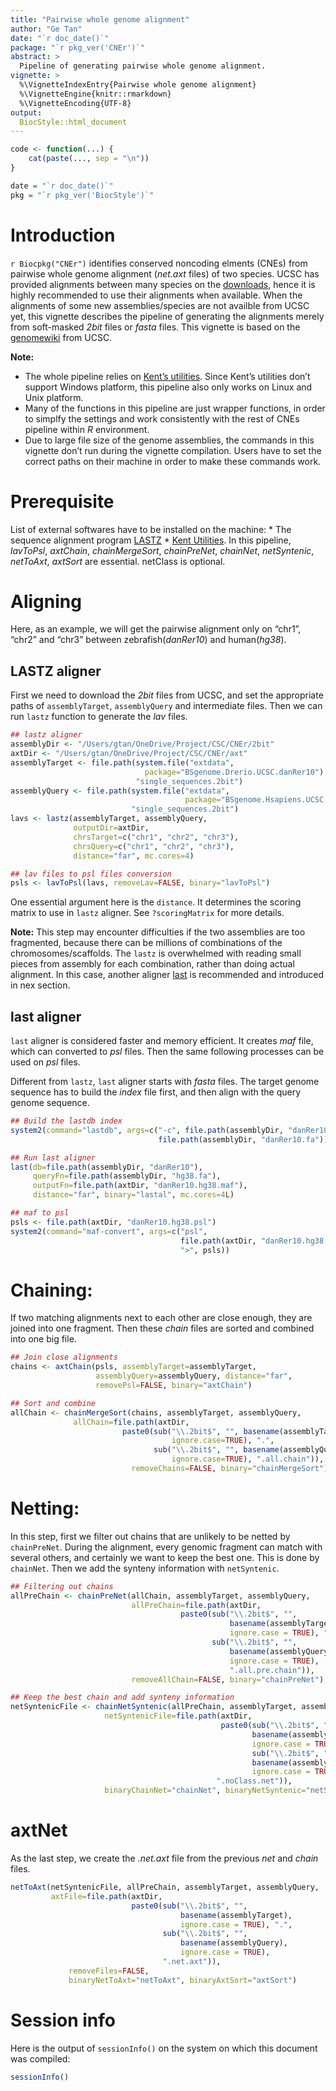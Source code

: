 ```yaml
---
title: "Pairwise whole genome alignment"
author: "Ge Tan"
date: "`r doc_date()`"
package: "`r pkg_ver('CNEr')`"
abstract: >
  Pipeline of generating pairwise whole genome alignment.
vignette: >
  %\VignetteIndexEntry{Pairwise whole genome alignment}
  %\VignetteEngine{knitr::rmarkdown}
  %\VignetteEncoding{UTF-8}
output: 
  BiocStyle::html_document
---
```


```r
code <- function(...) {
    cat(paste(..., sep = "\n"))
}

date = "`r doc_date()`"
pkg = "`r pkg_ver('BiocStyle')`"
```

# Introduction

`r Biocpkg("CNEr")` identifies conserved noncoding elments (CNEs) from pairwise whole genome alignment (_net.axt_ files) of two species.
UCSC has provided alignments between many species on the [downloads](http://hgdownload.cse.ucsc.edu/downloads.html),
hence it is highly recommended to use their alignments when available.
When the alignments of some new assemblies/species are not availble from UCSC yet, this vignette describes the pipeline of generating the alignments merely from soft-masked _2bit_ files or _fasta_ files.
This vignette is based on the [genomewiki](http://genomewiki.ucsc.edu/index.php/Whole_genome_alignment_howto) from UCSC.

__Note:__ 
 
 * The whole pipeline relies on  [Kent's utilities](http://hgdownload.cse.ucsc.edu/admin/exe/).
Since Kent's utilities don't support Windows platform, this pipeline also only works on Linux and Unix platform.
 * Many of the functions in this pipeline are just wrapper functions, in order to simplfy the settings and work consistently with the rest of CNEs pipeline within _R_ environment.
 * Due to large file size of the genome assemblies, the commands in this vignette don't run during the vignette compilation. Users have to set the correct paths on their machine in order to make these commands work.

# Prerequisite

List of external softwares have to be installed on the machine:
 * The sequence alignment program [LASTZ](http://www.bx.psu.edu/miller_lab/dist/README.lastz-1.02.00/README.lastz-1.02.00a.html)
 * [Kent Utilities](http://hgdownload.cse.ucsc.edu/admin/jksrc.zip). In this pipeline, _lavToPsl_, _axtChain_, _chainMergeSort_, _chainPreNet_, _chainNet_, _netSyntenic_, _netToAxt_, _axtSort_ are essential. netClass is optional.

# Aligning
Here, as an example, we will get the pairwise alignment only on "chr1", "chr2" and "chr3" between zebrafish(_danRer10_) and human(_hg38_).

## LASTZ aligner
First we need to download the _2bit_ files from UCSC, and set the appropriate paths of `assemblyTarget`, `assemblyQuery` and intermediate files.
Then we can run `lastz` function to generate the _lav_ files.

```r
## lastz aligner
assemblyDir <- "/Users/gtan/OneDrive/Project/CSC/CNEr/2bit"
axtDir <- "/Users/gtan/OneDrive/Project/CSC/CNEr/axt"
assemblyTarget <- file.path(system.file("extdata",
                              package="BSgenome.Drerio.UCSC.danRer10"),
                            "single_sequences.2bit")
assemblyQuery <- file.path(system.file("extdata",
                                       package="BSgenome.Hsapiens.UCSC.hg38"),
                           "single_sequences.2bit")
lavs <- lastz(assemblyTarget, assemblyQuery, 
              outputDir=axtDir,
              chrsTarget=c("chr1", "chr2", "chr3"),
              chrsQuery=c("chr1", "chr2", "chr3"),
              distance="far", mc.cores=4)

## lav files to psl files conversion
psls <- lavToPsl(lavs, removeLav=FALSE, binary="lavToPsl")
```

One essential argument here is the `distance`. It determines the scoring matrix to use in `lastz` aligner. See `?scoringMatrix` for more details.

__Note:__
This step may encounter difficulties if the two assemblies are too fragmented, because there can be millions of combinations of the chromosomes/scaffolds. The `lastz` is overwhelmed with reading small pieces from assembly for each combination, rather than doing actual alignment.
In this case, another aligner [last](http://last.cbrc.jp/) is recommended and introduced in nex section.

## last aligner

`last` aligner is considered faster and memory efficient.
It creates _maf_ file, which can converted to _psl_ files.
Then the same following processes can be used on _psl_ files.

Different from `lastz`, `last` aligner starts with _fasta_ files.
The target genome sequence has to build the _index_ file first, and then align with the query genome sequence.

```r
## Build the lastdb index
system2(command="lastdb", args=c("-c", file.path(assemblyDir, "danRer10"),
                                 file.path(assemblyDir, "danRer10.fa")))

## Run last aligner
last(db=file.path(assemblyDir, "danRer10"),
     queryFn=file.path(assemblyDir, "hg38.fa"),
     outputFn=file.path(axtDir, "danRer10.hg38.maf"),
     distance="far", binary="lastal", mc.cores=4L)

## maf to psl 
psls <- file.path(axtDir, "danRer10.hg38.psl")
system2(command="maf-convert", args=c("psl", 
                                      file.path(axtDir, "danRer10.hg38.maf"),
                                      ">", psls))
```

# Chaining:
If two matching alignments next to each other are close enough, they are joined into one fragment.
Then these _chain_ files are sorted and combined into one big file.

```r
## Join close alignments
chains <- axtChain(psls, assemblyTarget=assemblyTarget,
                   assemblyQuery=assemblyQuery, distance="far",
                   removePsl=FALSE, binary="axtChain")

## Sort and combine
allChain <- chainMergeSort(chains, assemblyTarget, assemblyQuery,
              allChain=file.path(axtDir,
                         paste0(sub("\\.2bit$", "", basename(assemblyTarget),
                                    ignore.case=TRUE), ".", 
                                sub("\\.2bit$", "", basename(assemblyQuery), 
                                    ignore.case=TRUE), ".all.chain")),
                           removeChains=FALSE, binary="chainMergeSort")
```

# Netting:
In this step, first we filter out chains that are unlikely to be netted by `chainPreNet`.
During the alignment, every genomic fragment can match with several others, and certainly we want to keep the best one.
This is done by `chainNet`.
Then we add the synteny information with `netSyntenic`.

```r
## Filtering out chains
allPreChain <- chainPreNet(allChain, assemblyTarget, assemblyQuery,
                           allPreChain=file.path(axtDir,
                                      paste0(sub("\\.2bit$", "", 
                                                 basename(assemblyTarget),
                                                 ignore.case = TRUE), ".", 
                                             sub("\\.2bit$", "",
                                                 basename(assemblyQuery),
                                                 ignore.case = TRUE),
                                                 ".all.pre.chain")),
                           removeAllChain=FALSE, binary="chainPreNet")

## Keep the best chain and add synteny information
netSyntenicFile <- chainNetSyntenic(allPreChain, assemblyTarget, assemblyQuery,
                     netSyntenicFile=file.path(axtDir,
                                               paste0(sub("\\.2bit$", "",
                                                      basename(assemblyTarget),
                                                      ignore.case = TRUE), ".",
                                                      sub("\\.2bit$", "",
                                                      basename(assemblyQuery),
                                                      ignore.case = TRUE),
                                              ".noClass.net")),
                     binaryChainNet="chainNet", binaryNetSyntenic="netSyntenic")
```

# axtNet
As the last step, we create the _.net.axt_ file from the previous _net_ and _chain_ files.
```r
netToAxt(netSyntenicFile, allPreChain, assemblyTarget, assemblyQuery,
         axtFile=file.path(axtDir,
                           paste0(sub("\\.2bit$", "",
                                      basename(assemblyTarget),
                                      ignore.case = TRUE), ".",
                                  sub("\\.2bit$", "",
                                      basename(assemblyQuery),
                                      ignore.case = TRUE),
                                  ".net.axt")),
             removeFiles=FALSE,
             binaryNetToAxt="netToAxt", binaryAxtSort="axtSort")

```

# Session info

Here is the output of `sessionInfo()` on the system on which this
document was compiled:

```r
sessionInfo()
```

